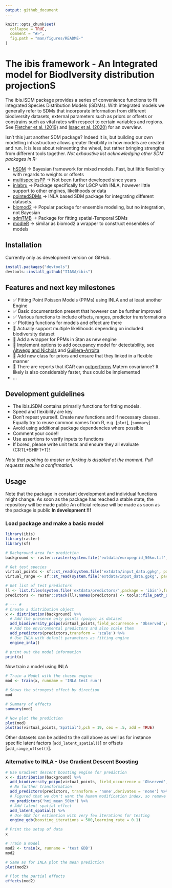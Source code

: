 ```yaml
---
output: github_document
---
```


<!-- README.md is generated from README.Rmd. Please use this file for any edits-->

```r
knitr::opts_chunk$set(
  collapse = TRUE,
  comment = "#>",
  fig.path = "man/figures/README-"
)
```

# The ibis framework - An **I**ntegrated model for **B**iod**I**versity distribution projection**S**
<!-- <a href='https://github.com/iiasa/rN2000'><img src="man/figures/logo.png" align="right"height=140/></a> --->  

The ibis.iSDM package provides a series of convenience functions to fit integrated Species Distribution Models (iSDMs). With integrated models we generally refer to SDMs that incorporate information from different biodiversity datasets, external parameters such as priors or offsets or constrains such as vital rates with respect to certain variables and regions. See [Fletcher et al. (2019)](https://onlinelibrary.wiley.com/doi/abs/10.1002/ecy.2710) and [Isaac et al. (2020)](https://linkinghub.elsevier.com/retrieve/pii/S0169534719302551) for an overview.

Isn't this just another SDM package? Indeed it is, but building our own modelling infrastructure allows greater flexibility in how models are created and run. It is less about reinventing the wheel, but rather bringing strengths from different tools together. 
*Not exhaustive list acknowledging other SDM packages in R:*

* [hSDM](https://github.com/ghislainv/hSDM) -> Bayesian framework for mixed models. Fast, but little flexibility with regards to weights or offsets
* [multispeciesPP](https://github.com/wfithian/multispeciesPP) -> Not been further developed since years
* [inlabru](https://github.com/inlabru-org/inlabru) -> Package specifically for LGCP with INLA, however little support to other engines, likelihoods or data
* [pointedSDMs](https://github.com/oharar/PointedSDMs) -> INLA based SDM package for integrating different datasets. 
* [biomod2](https://github.com/biomodhub/biomod2) -> Popular package for ensemble modeling, but no integration, not Bayesian
* [sdmTMB](https://github.com/pbs-assess/sdmTMB) -> Package for fitting spatial-Temporal SDMs
* [modleR](https://github.com/Model-R/modleR) -> similar as biomod2 a wrapper to construct ensembles of models


## Installation

Currently only as development version on GitHub. 

```r
install.packages("devtools")
devtools::install_github("IIASA/ibis")
```

## Features and next key milestones

* ✅ Fitting Point Poisson Models (PPMs) using INLA and at least another Engine
* ✅ Basic documentation present that however can be further improved
* ✅ Various functions to include offsets, ranges, predictor transformations
* ✅ Plotting functions for models and effect are there
* 🚧 Actually support multiple likelihoods depending on included biodiversity dataset
* 🚧 Add a wrapper for PPMs in Stan as new engine
* 🚧 Implement options to add occupancy model for detectability, see [Altwegg and Nichols](https://onlinelibrary.wiley.com/doi/abs/10.1111/2041-210X.13090) and [Guillera-Arroita](http://doi.wiley.com/10.1111/ecog.02445)
* 🚧 Add new class for priors and ensure that they linked in a flexible manner
* 🚧 There are reports that iCAR can [outperforms](https://arxiv.org/pdf/1204.6087v1.pdf) Matern covariance? It likely is also considerably faster, thus could be implemented
* ...

## Development guidelines

- The ibis.iSDM contains primarily functions for fitting models.
- Speed and flexibility are key
- Don't repeat yourself. Create new functions and if necessary classes. Equally try to reuse common names from R, e.g. [`plot`], [`summary`]
- Avoid using additional package dependencies where possible
- Comment your code!! 
- Use assertions to verify inputs to functions
- If bored, please write unit tests and ensure they all evaluate (CRTL+SHIFT+T)!

*Note that pushing to master or forking is disabled at the moment. Pull requests require a confirmation.*

## Usage

Note that the package in constant development and individual functions might change. As soon as the package has reached a stable state, the repository will be made public An official release will be made as soon as the package is public
**In development !!!**

### Load package and make a basic model

```r
library(ibis)
library(raster)
library(sf)

# Background area for prediction
background <- raster::raster(system.file('extdata/europegrid_50km.tif', package='ibis'))

# Get test species
virtual_points <- sf::st_read(system.file('extdata/input_data.gpkg', package='ibis'),'points',quiet = TRUE)
virtual_range <- sf::st_read(system.file('extdata/input_data.gpkg', package='ibis'),'range',quiet = TRUE)

# Get list of test predictors
ll <- list.files(system.file('extdata/predictors/',package = 'ibis'),full.names = T)
predictors <- raster::stack(ll);names(predictors) <- tools::file_path_sans_ext(basename(ll))

# --- #
# Create a distribution object
x <- distribution(background) %>%
  # Add the presence only points (poipo) as dataset
  add_biodiversity_poipo(virtual_points,field_occurrence = 'Observed',name = 'Virtual points') %>%
  # Add the environmental predictors and also scale them
  add_predictors(predictors,transform = 'scale') %>% 
  # Use INLA with default parameters as fitting engine
  engine_inla()

# print out the model information
print(x)

```

Now train a model using INLA

```r

# Train a Model with the chosen engine
mod <- train(x, runname = 'INLA test run')

# Shows the strongest effect by direction
mod

# Summary of effects
summary(mod)

# Now plot the prediction
plot(mod)
plot(as(virtual_points,'Spatial'),pch = 19, cex = .5, add = TRUE)

```

Other datasets can be added to the call above as well as for instance specific latent factors [`add_latent_spatial()`] or offsets [`add_range_offset()`].

### Alternative to INLA - Use Gradient Descent Boosting


```r
# Use Gradient descent boosting engine for prediction
x <- distribution(background) %>%
  add_biodiversity_poipo(virtual_points, field_occurrence = 'Observed', name = 'Virtual points') %>%
  # No further transformation
  add_predictors(predictors, transform = 'none',derivates = 'none') %>%
  # Figured that we don't want the human modification index, so remove the variable again
  rm_predictors('hmi_mean_50km') %>%
  # Add latent spatial effect
  add_latent_spatial() %>%
  # Use GDB for estimation with very few iterations for testing
  engine_gdb(boosting_iterations = 500,learning_rate = 0.1)

# Print the setup of data
x

# Train a model
mod2 <- train(x, runname = 'test GDB')
mod2

# Same as for INLA plot the mean prediction
plot(mod2)

# Plot the partial effects
effects(mod2)
```


